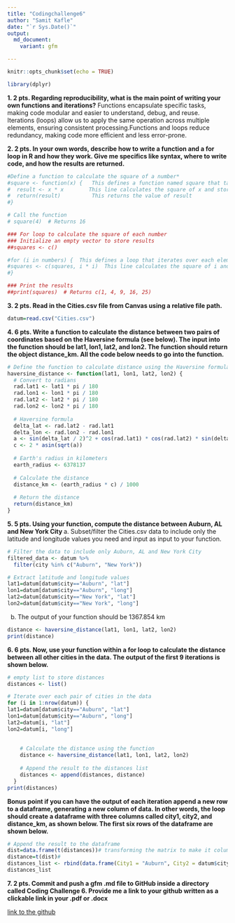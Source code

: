 ```yaml
---
title: "Codingchallenge6"
author: "Samit Kafle"
date: "`r Sys.Date()`"
output:
  md_document:
    variant: gfm

---
```


```r
knitr::opts_chunk$set(echo = TRUE)
```


```r
library(dplyr)
```

**1.	2 pts. Regarding reproducibility, what is the main point of writing your own functions and iterations?**
Functions encapsulate specific tasks, making code modular and easier to understand, debug, and reuse.
Iterations (loops) allow us to apply the same operation across multiple elements, ensuring consistent processing.Functions and loops reduce redundancy, making code more efficient and less error-prone.


**2.	2 pts. In your own words, describe how to write a function and a for loop in R and how they work. Give me specifics like syntax, where to write code, and how the results are returned.** 

```r
#Define a function to calculate the square of a number*
#square <- function(x) {   This defines a function named square that takes one argument x
#  result <- x * x        This line calculates the square of x and stores it in result.
#  return(result)          This returns the value of result
#}

# Call the function
# square(4)  # Returns 16
```

```r
### For loop to calculate the square of each number
### Initialize an empty vector to store results
##squares <- c()

#for (i in numbers) {  This defines a loop that iterates over each element in the numbers                                     vector.
#squares <- c(squares, i * i)  This line calculates the square of i and appends it to the                                        squares vector.
#}

### Print the results
##print(squares)  # Returns c(1, 4, 9, 16, 25)
```



**3.	2 pts. Read in the Cities.csv file from Canvas using a relative file path.**
```r
datum=read.csv("Cities.csv")

```

**4.	6 pts. Write a function to calculate the distance between two pairs of coordinates based on the Haversine formula (see below). The input into the function should be lat1, lon1, lat2, and lon2. The function should return the object distance_km. All the code below needs to go into the function.**
```r
# Define the function to calculate distance using the Haversine formula
haversine_distance <- function(lat1, lon1, lat2, lon2) {
  # Convert to radians
  rad.lat1 <- lat1 * pi / 180
  rad.lon1 <- lon1 * pi / 180
  rad.lat2 <- lat2 * pi / 180
  rad.lon2 <- lon2 * pi / 180
  
  # Haversine formula
  delta_lat <- rad.lat2 - rad.lat1
  delta_lon <- rad.lon2 - rad.lon1
  a <- sin(delta_lat / 2)^2 + cos(rad.lat1) * cos(rad.lat2) * sin(delta_lon / 2)^2
  c <- 2 * asin(sqrt(a))
  
  # Earth's radius in kilometers
  earth_radius <- 6378137
  
  # Calculate the distance
  distance_km <- (earth_radius * c) / 1000
  
  # Return the distance
  return(distance_km)
}

```

**5.	5 pts. Using your function, compute the distance between Auburn, AL and New York City **
a.	Subset/filter the Cities.csv data to include only the latitude and longitude values you need and input as input to your function. 


```r
# Filter the data to include only Auburn, AL and New York City
filtered_data <- datum %>% 
  filter(city %in% c("Auburn", "New York"))

# Extract latitude and longitude values
lat1=datum[datum$city=="Auburn", "lat"]
lon1=datum[datum$city=="Auburn", "long"]
lat2=datum[datum$city=="New York", "lat"]
lon2=datum[datum$city=="New York", "long"]

```



b.	The output of your function should be 1367.854 km
```r
distance <- haversine_distance(lat1, lon1, lat2, lon2)
print(distance)
```
**6.	6 pts. Now, use your function within a for loop to calculate the distance between all other cities in the data. The output of the first 9 iterations is shown below. **
```r
# empty list to store distances
distances <- list()

# Iterate over each pair of cities in the data
for (i in 1:nrow(datum)) {
lat1=datum[datum$city=="Auburn", "lat"]
lon1=datum[datum$city=="Auburn", "long"]
lat2=datum[i, "lat"]
lon2=datum[i, "long"]
 
    
    # Calculate the distance using the function
    distance <- haversine_distance(lat1, lon1, lat2, lon2)
    
    # Append the result to the distances list
    distances <- append(distances, distance)
  }
print(distances)


```


**Bonus point if you can have the output of each iteration append a new row to a dataframe, generating a new column of data. In other words, the loop should create a dataframe with three columns called city1, city2, and distance_km, as shown below. The first six rows of the dataframe are shown below.**

```r
# Append the result to the dataframe
dist=data.frame(t(distances))# transforming the matrix to make it column
distance=t(dist)#
distances_list <- rbind(data.frame(City1 = "Auburn", City2 = datum$city, Distance_km = distance))
distances_list
```


**7.	2 pts. Commit and push a gfm .md file to GitHub inside a directory called Coding Challenge 6. Provide me a link to your github written as a clickable link in your .pdf or .docx**

[link to the github](https://github.com/SamitKafle/codingchallenge6.git)


